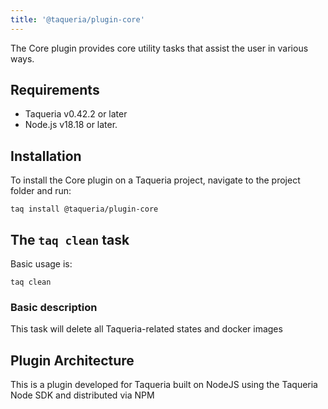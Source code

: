 ```yaml
---
title: '@taqueria/plugin-core'
---
```



The Core plugin provides core utility tasks that assist the user in various ways.

## Requirements

- Taqueria v0.42.2 or later
- Node.js v18.18 or later.

## Installation

To install the Core plugin on a Taqueria project, navigate to the project folder and run:
```shell
taq install @taqueria/plugin-core
```

##  The `taq clean` task

Basic usage is:

```shell
taq clean
```

### Basic description

This task will delete all Taqueria-related states and docker images

## Plugin Architecture

This is a plugin developed for Taqueria built on NodeJS using the Taqueria Node SDK and distributed via NPM

